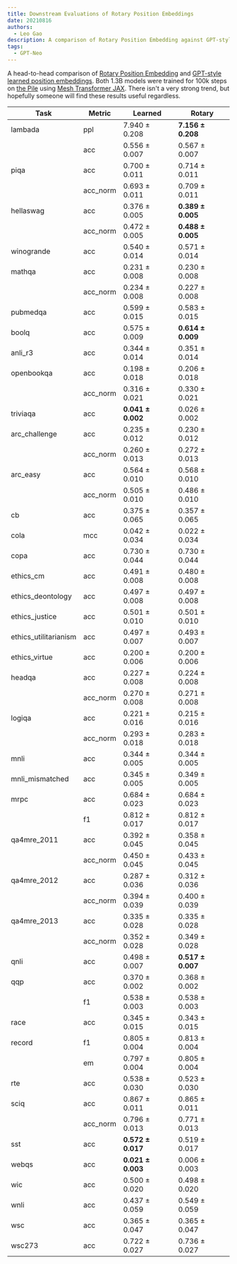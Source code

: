 ```yaml
---
title: Downstream Evaluations of Rotary Position Embeddings
date: 20210816
authors:
  - Leo Gao
description: A comparison of Rotary Position Embedding against GPT-style learned position embeddings.
tags:
  - GPT-Neo
---
```


A head-to-head comparison of [Rotary Position Embedding](https://arxiv.org/abs/2104.09864) and [GPT-style learned position embeddings](https://s3-us-west-2.amazonaws.com/openai-assets/research-covers/language-unsupervised/language_understanding_paper.pdf). Both 1.3B models were trained for 100k steps on [the Pile](https://pile.eleuther.ai) using [Mesh Transformer JAX](https://github.com/kingoflolz/mesh-transformer-jax). There isn't a very strong trend, but hopefully someone will find these results useful regardless.

| Task                  | Metric   | Learned           | Rotary            |
| --------------------- | -------- | ----------------- | ----------------- |
| lambada               | ppl      | 7.940 ± 0.208     | **7.156 ± 0.208** |
|                       | acc      | 0.556 ± 0.007     | 0.567 ± 0.007     |
| piqa                  | acc      | 0.700 ± 0.011     | 0.714 ± 0.011     |
|                       | acc_norm | 0.693 ± 0.011     | 0.709 ± 0.011     |
| hellaswag             | acc      | 0.376 ± 0.005     | **0.389 ± 0.005** |
|                       | acc_norm | 0.472 ± 0.005     | **0.488 ± 0.005** |
| winogrande            | acc      | 0.540 ± 0.014     | 0.571 ± 0.014     |
| mathqa                | acc      | 0.231 ± 0.008     | 0.230 ± 0.008     |
|                       | acc_norm | 0.234 ± 0.008     | 0.227 ± 0.008     |
| pubmedqa              | acc      | 0.599 ± 0.015     | 0.583 ± 0.015     |
| boolq                 | acc      | 0.575 ± 0.009     | **0.614 ± 0.009** |
| anli_r3               | acc      | 0.344 ± 0.014     | 0.351 ± 0.014     |
| openbookqa            | acc      | 0.198 ± 0.018     | 0.206 ± 0.018     |
|                       | acc_norm | 0.316 ± 0.021     | 0.330 ± 0.021     |
| triviaqa              | acc      | **0.041 ± 0.002** | 0.026 ± 0.002     |
| arc_challenge         | acc      | 0.235 ± 0.012     | 0.230 ± 0.012     |
|                       | acc_norm | 0.260 ± 0.013     | 0.272 ± 0.013     |
| arc_easy              | acc      | 0.564 ± 0.010     | 0.568 ± 0.010     |
|                       | acc_norm | 0.505 ± 0.010     | 0.486 ± 0.010     |
| cb                    | acc      | 0.375 ± 0.065     | 0.357 ± 0.065     |
| cola                  | mcc      | 0.042 ± 0.034     | 0.022 ± 0.034     |
| copa                  | acc      | 0.730 ± 0.044     | 0.730 ± 0.044     |
| ethics_cm             | acc      | 0.491 ± 0.008     | 0.480 ± 0.008     |
| ethics_deontology     | acc      | 0.497 ± 0.008     | 0.497 ± 0.008     |
| ethics_justice        | acc      | 0.501 ± 0.010     | 0.501 ± 0.010     |
| ethics_utilitarianism | acc      | 0.497 ± 0.007     | 0.493 ± 0.007     |
| ethics_virtue         | acc      | 0.200 ± 0.006     | 0.200 ± 0.006     |
| headqa                | acc      | 0.227 ± 0.008     | 0.224 ± 0.008     |
|                       | acc_norm | 0.270 ± 0.008     | 0.271 ± 0.008     |
| logiqa                | acc      | 0.221 ± 0.016     | 0.215 ± 0.016     |
|                       | acc_norm | 0.293 ± 0.018     | 0.283 ± 0.018     |
| mnli                  | acc      | 0.344 ± 0.005     | 0.344 ± 0.005     |
| mnli_mismatched       | acc      | 0.345 ± 0.005     | 0.349 ± 0.005     |
| mrpc                  | acc      | 0.684 ± 0.023     | 0.684 ± 0.023     |
|                       | f1       | 0.812 ± 0.017     | 0.812 ± 0.017     |
| qa4mre_2011           | acc      | 0.392 ± 0.045     | 0.358 ± 0.045     |
|                       | acc_norm | 0.450 ± 0.045     | 0.433 ± 0.045     |
| qa4mre_2012           | acc      | 0.287 ± 0.036     | 0.312 ± 0.036     |
|                       | acc_norm | 0.394 ± 0.039     | 0.400 ± 0.039     |
| qa4mre_2013           | acc      | 0.335 ± 0.028     | 0.335 ± 0.028     |
|                       | acc_norm | 0.352 ± 0.028     | 0.349 ± 0.028     |
| qnli                  | acc      | 0.498 ± 0.007     | **0.517 ± 0.007** |
| qqp                   | acc      | 0.370 ± 0.002     | 0.368 ± 0.002     |
|                       | f1       | 0.538 ± 0.003     | 0.538 ± 0.003     |
| race                  | acc      | 0.345 ± 0.015     | 0.343 ± 0.015     |
| record                | f1       | 0.805 ± 0.004     | 0.813 ± 0.004     |
|                       | em       | 0.797 ± 0.004     | 0.805 ± 0.004     |
| rte                   | acc      | 0.538 ± 0.030     | 0.523 ± 0.030     |
| sciq                  | acc      | 0.867 ± 0.011     | 0.865 ± 0.011     |
|                       | acc_norm | 0.796 ± 0.013     | 0.771 ± 0.013     |
| sst                   | acc      | **0.572 ± 0.017** | 0.519 ± 0.017     |
| webqs                 | acc      | **0.021 ± 0.003** | 0.006 ± 0.003     |
| wic                   | acc      | 0.500 ± 0.020     | 0.498 ± 0.020     |
| wnli                  | acc      | 0.437 ± 0.059     | 0.549 ± 0.059     |
| wsc                   | acc      | 0.365 ± 0.047     | 0.365 ± 0.047     |
| wsc273                | acc      | 0.722 ± 0.027     | 0.736 ± 0.027     |
